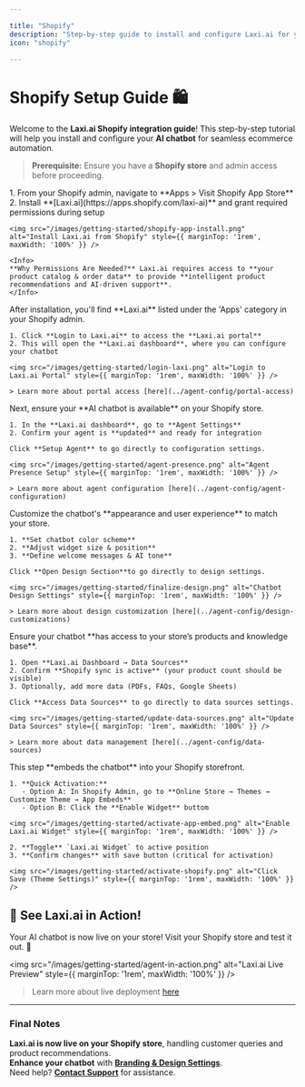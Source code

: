 ```yaml
---

title: "Shopify"
description: "Step-by-step guide to install and configure Laxi.ai for your Shopify store."
icon: "shopify"

---
```


# Shopify Setup Guide 🛍️

Welcome to the **Laxi.ai Shopify integration guide**! This step-by-step tutorial will help you install and configure your **AI chatbot** for seamless ecommerce automation.

> **Prerequisite:** Ensure you have a **Shopify store** and admin access before proceeding.

<Steps>
  <Step title="Install Laxi.ai from Shopify App Store">
    1. From your Shopify admin, navigate to **Apps > Visit Shopify App Store**  
    2. Install **[Laxi.ai](https://apps.shopify.com/laxi-ai)** and grant required permissions during setup  

    <img src="/images/getting-started/shopify-app-install.png" alt="Install Laxi.ai from Shopify" style={{ marginTop: '1rem', maxWidth: '100%' }} />

    <Info>
    **Why Permissions Are Needed?** Laxi.ai requires access to **your product catalog & order data** to provide **intelligent product recommendations and AI-driven support**.
    </Info>
  </Step>

  <Step title="Login to Laxi.ai">
    After installation, you'll find **Laxi.ai** listed under the 'Apps' category in your Shopify admin.

    1. Click **Login to Laxi.ai** to access the **Laxi.ai portal**  
    2. This will open the **Laxi.ai dashboard**, where you can configure your chatbot  

    <img src="/images/getting-started/login-laxi.png" alt="Login to Laxi.ai Portal" style={{ marginTop: '1rem', maxWidth: '100%' }} />

    > Learn more about portal access [here](../agent-config/portal-access)
  </Step>

  <Step title="Agent Presence">
    Next, ensure your **AI chatbot is available** on your Shopify store.

    1. In the **Laxi.ai dashboard**, go to **Agent Settings**  
    2. Confirm your agent is **updated** and ready for integration  

    Click **Setup Agent** to go directly to configuration settings.

    <img src="/images/getting-started/agent-presence.png" alt="Agent Presence Setup" style={{ marginTop: '1rem', maxWidth: '100%' }} />

    > Learn more about agent configuration [here](../agent-config/agent-configuration)
  </Step>

  <Step title="Finalize Your Design">
    Customize the chatbot's **appearance and user experience** to match your store.

    1. **Set chatbot color scheme**  
    2. **Adjust widget size & position**  
    3. **Define welcome messages & AI tone**  

    Click **Open Design Section**to go directly to design settings.

    <img src="/images/getting-started/finalize-design.png" alt="Chatbot Design Settings" style={{ marginTop: '1rem', maxWidth: '100%' }} />

    > Learn more about design customization [here](../agent-config/design-customizations)
  </Step>

  <Step title="Update Data Sources">
    Ensure your chatbot **has access to your store’s products and knowledge base**.

    1. Open **Laxi.ai Dashboard → Data Sources**  
    2. Confirm **Shopify sync is active** (your product count should be visible)  
    3. Optionally, add more data (PDFs, FAQs, Google Sheets)  

    Click **Access Data Sources** to go directly to data sources settings.

    <img src="/images/getting-started/update-data-sources.png" alt="Update Data Sources" style={{ marginTop: '1rem', maxWidth: '100%' }} />

    > Learn more about data management [here](../agent-config/data-sources)
  </Step>

  <Step title="Activate Laxi.ai Widget">
    This step **embeds the chatbot** into your Shopify storefront.

    1. **Quick Activation:**  
       - Option A: In Shopify Admin, go to **Online Store → Themes → Customize Theme → App Embeds**  
       - Option B: Click the **Enable Widget** buttom

    <img src="/images/getting-started/activate-app-embed.png" alt="Enable Laxi.ai Widget" style={{ marginTop: '1rem', maxWidth: '100%' }} />

    2. **Toggle** `Laxi.ai Widget` to active position  
    3. **Confirm changes** with save button (critical for activation)

    <img src="/images/getting-started/activate-shopify.png" alt="Click Save (Theme Settings)" style={{ marginTop: '1rem', maxWidth: '100%' }} />
  </Step>
</Steps>

## 🎉 See Laxi.ai in Action!  
Your AI chatbot is now live on your store! Visit your Shopify store and test it out. 🚀  

<img src="/images/getting-started/agent-in-action.png" alt="Laxi.ai Live Preview" style={{ marginTop: '1rem', maxWidth: '100%' }} />

> Learn more about live deployment [here](../agent-config/live-deployment)

---

### **Final Notes**  
<Icon icon="check" iconType="solid" /> **Laxi.ai is now live on your Shopify store**, handling customer queries and product recommendations.  
<Icon icon="check" iconType="solid" /> **Enhance your chatbot** with **[Branding & Design Settings](../agent-config/design-customizations)**.  
<Icon icon="check" iconType="solid" /> Need help? **[Contact Support](mailto:support@laxi.ai)** for assistance.  

